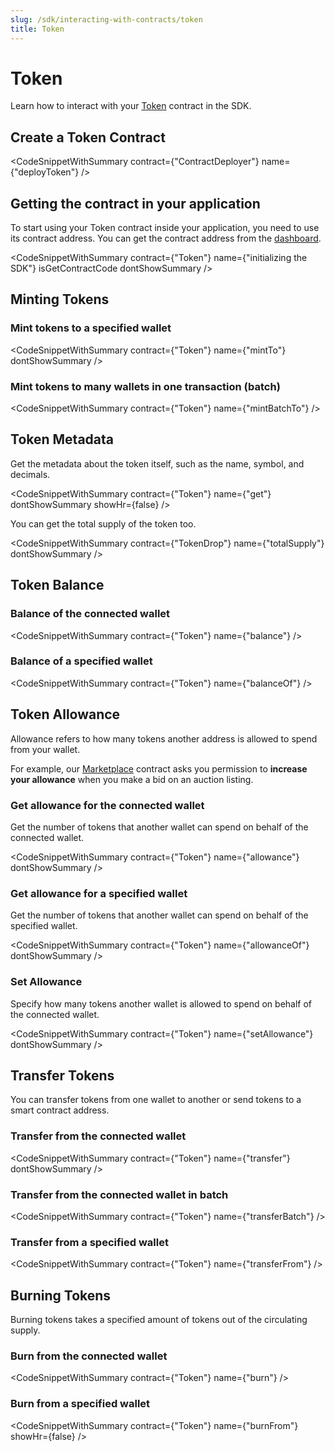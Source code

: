 ```yaml
---
slug: /sdk/interacting-with-contracts/token
title: Token
---
```



# Token

Learn how to interact with your [Token](/pre-built-contracts/token) contract in the SDK.

## Create a Token Contract

<CodeSnippetWithSummary contract={"ContractDeployer"} name={"deployToken"} />

## Getting the contract in your application

To start using your Token contract inside your application, you need to use its contract address.
You can get the contract address from the [dashboard](https://thirdweb.com/dashboard).

<CodeSnippetWithSummary
  contract={"Token"}
  name={"initializing the SDK"}
  isGetContractCode
  dontShowSummary
/>

## Minting Tokens

### Mint tokens to a specified wallet

<CodeSnippetWithSummary contract={"Token"} name={"mintTo"} dontShowSummary />

### Mint tokens to many wallets in one transaction (batch)

<CodeSnippetWithSummary contract={"Token"} name={"mintBatchTo"} />

## Token Metadata

Get the metadata about the token itself, such as the name, symbol, and decimals.

<CodeSnippetWithSummary
  contract={"Token"}
  name={"get"}
  dontShowSummary
  showHr={false}
/>

You can get the total supply of the token too.

<CodeSnippetWithSummary
  contract={"TokenDrop"}
  name={"totalSupply"}
  dontShowSummary
/>

## Token Balance

### Balance of the connected wallet

<CodeSnippetWithSummary contract={"Token"} name={"balance"} />

### Balance of a specified wallet

<CodeSnippetWithSummary contract={"Token"} name={"balanceOf"} />

## Token Allowance

Allowance refers to how many tokens another address is allowed to spend from your wallet.

For example, our [Marketplace](/pre-built-contracts/marketplace) contract asks you permission to **increase your allowance** when you make a bid on an auction listing.

### Get allowance for the connected wallet

Get the number of tokens that another wallet can spend on behalf of the connected wallet.

<CodeSnippetWithSummary contract={"Token"} name={"allowance"} dontShowSummary />

### Get allowance for a specified wallet

Get the number of tokens that another wallet can spend on behalf of the specified wallet.

<CodeSnippetWithSummary
  contract={"Token"}
  name={"allowanceOf"}
  dontShowSummary
/>

### Set Allowance

Specify how many tokens another wallet is allowed to spend on behalf of the connected wallet.

<CodeSnippetWithSummary
  contract={"Token"}
  name={"setAllowance"}
  dontShowSummary
/>

## Transfer Tokens

You can transfer tokens from one wallet to another or send tokens to a smart contract address.

### Transfer from the connected wallet

<CodeSnippetWithSummary contract={"Token"} name={"transfer"} dontShowSummary />

### Transfer from the connected wallet in batch

<CodeSnippetWithSummary contract={"Token"} name={"transferBatch"} />

### Transfer from a specified wallet

<CodeSnippetWithSummary contract={"Token"} name={"transferFrom"} />

## Burning Tokens

Burning tokens takes a specified amount of tokens out of the circulating supply.

### Burn from the connected wallet

<CodeSnippetWithSummary contract={"Token"} name={"burn"} />

### Burn from a specified wallet

<CodeSnippetWithSummary contract={"Token"} name={"burnFrom"} showHr={false} />
